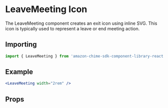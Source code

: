

# LeaveMeeting Icon

The LeaveMeeting component creates an exit icon using inline SVG. This icon is typically used to represent a leave or end meeting action.

## Importing

```javascript
import { LeaveMeeting } from 'amazon-chime-sdk-component-library-react';
```

## Example

<ThemeProvider theme={lightTheme}>
  <Preview>
    <LeaveMeeting width="2rem" />
  </Preview>
</ThemeProvider>

```jsx
<LeaveMeeting width="2rem" />
```

## Props

<Props of={LeaveMeeting} />
